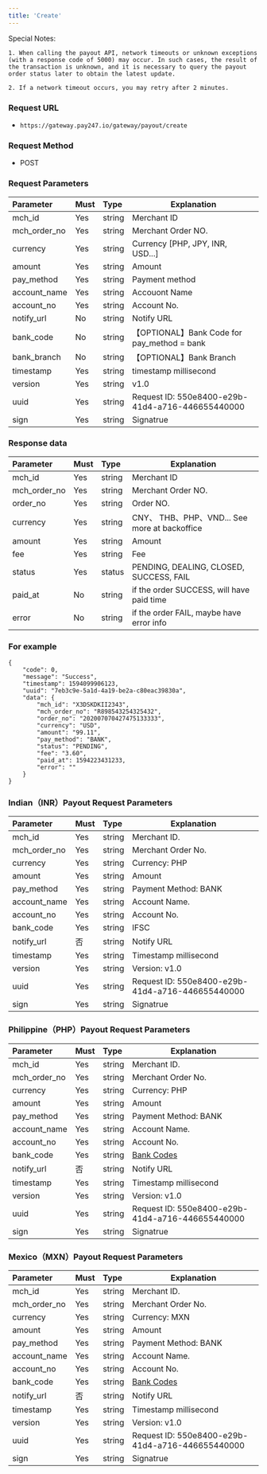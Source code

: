 ```yaml
---
title: 'Create'
---
```


<Note>
	Special Notes:

	1. When calling the payout API, network timeouts or unknown exceptions (with a response code of 5000) may occur. In such cases, the result of the transaction is unknown, and it is necessary to query the payout order status later to obtain the latest update.

	2. If a network timeout occurs, you may retry after 2 minutes.
</Note>

### Request URL
- `https://gateway.pay247.io/gateway/payout/create`

### Request Method
- POST

### Request Parameters

| Parameter | Must    | Type  |  Explanation  |
|:-------------|:----|:----- |----------------------------|
| mch_id       | Yes   |string | Merchant ID                        |
| mch_order_no | Yes   |string | Merchant Order NO.                      |
| currency | Yes   |string | Currency [PHP, JPY, INR, USD...]                       |
| amount       | Yes   |string | Amount             |
| pay_method   | Yes  |string | Payment method          |
| account_name | Yes   |string | Accouont Name                     |
| account_no   | Yes   |string | Account No. |
| notify_url   | No   |string | Notify URL    |
| bank_code    | No   |string | 【OPTIONAL】Bank Code  for pay_method = bank          |
| bank_branch  | No   |string | 【OPTIONAL】Bank Branch           |
| timestamp    | Yes   |string | timestamp millisecond                     |
| version      | Yes   |string | v1.0                       |
| uuid  | Yes  | string   | Request ID: 550e8400-e29b-41d4-a716-446655440000 |
| sign         | Yes   |string | Signatrue                    |

### Response data

| Parameter | Must    | Type  |  Explanation  |
|:------------|:---|:----- |-----   |
| mch_id      |Yes  |string |Merchant ID   |
| mch_order_no|Yes  |string |Merchant Order NO. |
| order_no    |Yes  |string |Order NO. |
| currency    |Yes  |string | CNY、 THB、PHP、VND... See more at backoffice      |
| amount      |Yes  |string |Amount |
| fee         |Yes  |string |Fee |
| status      |Yes  |status | PENDING, DEALING, CLOSED, SUCCESS, FAIL |
| paid_at     |No  |string |if the order SUCCESS, will have paid time|
| error       |No  |string |if the order FAIL, maybe have error info |

### For example

```
{
    "code": 0,
    "message": "Success",
    "timestamp": 1594099906123,
    "uuid": "7eb3c9e-5a1d-4a19-be2a-c80eac39830a",
    "data": {
        "mch_id": "X3DSKDKII2343",
        "mch_order_no": "R898543254325432",
        "order_no": "202007070427475133333",
        "currency": "USD",
        "amount": "99.11",
        "pay_method": "BANK",
        "status": "PENDING",
        "fee": "3.60",
        "paid_at": 1594223431233,
        "error": ""
    }
}
```

### Indian（INR）Payout Request Parameters

| Parameter | Must    | Type  |  Explanation  |
|:-------------|:----|:----- |----------------------------|
| mch_id       | Yes   |string | Merchant ID.                        |
| mch_order_no | Yes   |string | Merchant Order No.                      |
| currency     | Yes   |string | Currency:  PHP                     |
| amount       | Yes   |string | Amount             |
| pay_method   | Yes   |string | Payment Method: BANK          |
| account_name | Yes   |string | Account Name. |
| account_no   | Yes   |string | Account No. |
| bank_code    | Yes   |string | IFSC |
| notify_url   | 否   |string | Notify URL  |
| timestamp    | Yes   |string | Timestamp millisecond            |
| version      | Yes   |string | Version: v1.0                 |
| uuid         | Yes   |string| Request ID: 550e8400-e29b-41d4-a716-446655440000 |
| sign         | Yes   |string | Signatrue                    |



### Philippine（PHP）Payout Request Parameters

| Parameter | Must    | Type  |  Explanation  |
|:-------------|:----|:----- |----------------------------|
| mch_id       | Yes   |string | Merchant ID.                        |
| mch_order_no | Yes   |string | Merchant Order No.                      |
| currency     | Yes   |string | Currency:  PHP                     |
| amount       | Yes   |string | Amount             |
| pay_method   | Yes   |string | Payment Method: BANK          |
| account_name | Yes   |string | Account Name. |
| account_no   | Yes   |string | Account No. |
| bank_code    | Yes   |string | [ Bank Codes ](/api-reference/en/banks/bank_ph)|
| notify_url   | 否    |string | Notify URL  |
| timestamp    | Yes   |string | Timestamp millisecond            |
| version      | Yes   |string | Version: v1.0                 |
| uuid         | Yes   |string| Request ID: 550e8400-e29b-41d4-a716-446655440000 |
| sign         | Yes   |string | Signatrue                    |


### Mexico（MXN）Payout Request Parameters

| Parameter | Must    | Type  |  Explanation  |
|:-------------|:----|:----- |----------------------------|
| mch_id       | Yes   |string | Merchant ID.                        |
| mch_order_no | Yes   |string | Merchant Order No.                      |
| currency     | Yes   |string | Currency:  MXN                     |
| amount       | Yes   |string | Amount             |
| pay_method   | Yes   |string | Payment Method: BANK          |
| account_name | Yes   |string | Account Name. |
| account_no   | Yes   |string | Account No. |
| bank_code    | Yes   |string | [ Bank Codes ](/api-reference/en/banks/bank_mx)|
| notify_url   | 否    |string | Notify URL  |
| timestamp    | Yes   |string | Timestamp millisecond            |
| version      | Yes   |string | Version: v1.0                 |
| uuid         | Yes   |string| Request ID: 550e8400-e29b-41d4-a716-446655440000 |
| sign         | Yes   |string | Signatrue                    |